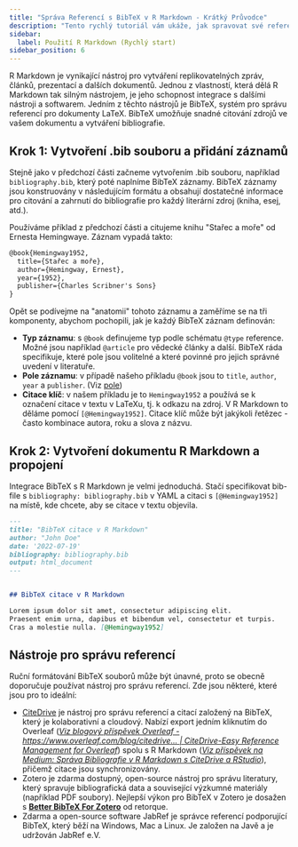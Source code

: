 ```yaml
---
title: "Správa Referencí s BibTeX v R Markdown - Krátký Průvodce"
description: "Tento rychlý tutoriál vám ukáže, jak spravovat své reference pomocí BibTeX. BibTeX je software pro správu referencí, který vám umožňuje ukládat a organizovat vaše reference v jednoduchém, snadno použitelném formátu."
sidebar:
  label: Použití R Markdown (Rychlý start)
sidebar_position: 6
---
```



R Markdown je vynikající nástroj pro vytváření replikovatelných zpráv, článků, prezentací a dalších dokumentů. Jednou z vlastností, která dělá R Markdown tak silným nástrojem, je jeho schopnost integrace s dalšími nástroji a softwarem. Jedním z těchto nástrojů je BibTeX, systém pro správu referencí pro dokumenty LaTeX. BibTeX umožňuje snadné citování zdrojů ve vašem dokumentu a vytváření bibliografie.

<CiteDrive />

## Krok 1: Vytvoření .bib souboru a přidání záznamů

Stejně jako v předchozí části začneme vytvořením .bib souboru, například `bibliography.bib`, který poté naplníme BibTeX záznamy. BibTeX záznamy jsou konstruovány v následujícím formátu a obsahují dostatečné informace pro citování a zahrnutí do bibliografie pro každý literární zdroj (kniha, esej, atd.).

Používáme příklad z předchozí části a citujeme knihu "Stařec a moře" od Ernesta Hemingwaye. Záznam vypadá takto:

```latex
@book{Hemingway1952,
  title={Stařec a moře},
  author={Hemingway, Ernest},
  year={1952},
  publisher={Charles Scribner's Sons}
}
```

Opět se podívejme na "anatomii" tohoto záznamu a zaměříme se na tři komponenty, abychom pochopili, jak je každý BibTeX záznam definován:

* **Typ záznamu**: s `@book` definujeme typ podle schématu `@type` reference. Možné jsou například `@article` pro vědecké články a další. BibTeX ráda specifikuje, které pole jsou volitelné a které povinné pro jejich správné uvedení v literatuře.
* **Pole záznamu**: v případě našeho příkladu `@book` jsou to `title`, `author`, `year` a `publisher`. (Viz [pole](./fields))
* **Citace klíč**: v našem příkladu je to `Hemingway1952` a používá se k označení citace v textu v LaTeXu, tj. k odkazu na zdroj. V R Markdown to děláme pomocí `[@Hemingway1952]`. Citace klíč může být jakýkoli řetězec - často kombinace autora, roku a slova z názvu.

## Krok 2: Vytvoření dokumentu R Markdown a propojení

Integrace BibTeX s R Markdown je velmi jednoduchá. Stačí specifikovat bib-file s `bibliography: bibliography.bib` v YAML a citaci s `[@Hemingway1952]` na místě, kde chcete, aby se citace v textu objevila.

```md
---
title: "BibTeX citace v R Markdown"
author: "John Doe"
date: '2022-07-19'
bibliography: bibliography.bib
output: html_document
---


## BibTeX citace v R Markdown

Lorem ipsum dolor sit amet, consectetur adipiscing elit.
Praesent enim urna, dapibus et bibendum vel, consectetur et turpis.
Cras a molestie nulla. [@Hemingway1952]


```

## Nástroje pro správu referencí

Ruční formátování BibTeX souborů může být únavné, proto se obecně doporučuje používat nástroj pro správu referencí. Zde jsou některé, které jsou pro to ideální:

* [CiteDrive](https://www.citedrive.com/) je nástroj pro správu referencí a citací založený na BibTeX, který je kolaborativní a cloudový. Nabízí export jedním kliknutím do Overleaf ([*Viz blogový příspěvek Overleaf - https://www.overleaf.com/blog/citedrive... | CiteDrive-Easy Reference Management for Overleaf*](https://www.overleaf.com/blog/citedrive-easy-reference-management-for-overleaf)) spolu s R Markdown ([*Viz příspěvek na Medium: Správa Bibliografie v R Markdown s CiteDrive a RStudio*](https://citedrive.medium.com/bibliography-management-in-r-markdown-with-citedrive-and-rstudio-2585699dd619)), přičemž citace jsou synchronizovány.
* Zotero je zdarma dostupný, open-source nástroj pro správu literatury, který spravuje bibliografická data a související výzkumné materiály (například PDF soubory). Nejlepší výkon pro BibTeX v Zotero je dosažen s **[Better BibTeX For Zotero](https://retorque.re/zotero-better-bibtex/)** od retorque.
* Zdarma a open-source software JabRef je správce referencí podporující BibTeX, který běží na Windows, Mac a Linux. Je založen na Javě a je udržován JabRef e.V.
